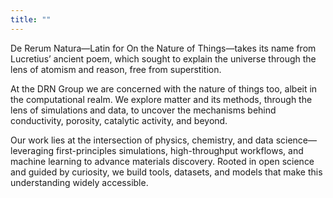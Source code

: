 ```yaml
---
title: ""
---
```


De Rerum Natura—Latin for On the Nature of Things—takes its name from Lucretius’ ancient poem, which sought to explain the universe through the lens of atomism and reason, free from superstition.

At the DRN Group we are concerned with the nature of things too, albeit in the computational realm. We explore matter and its methods, through the lens of simulations and data, to uncover the mechanisms behind conductivity, porosity, catalytic activity, and beyond.

Our work lies at the intersection of physics, chemistry, and data science—leveraging first-principles simulations, high-throughput workflows, and machine learning to advance materials discovery. Rooted in open science and guided by curiosity, we build tools, datasets, and models that make this understanding widely accessible.



